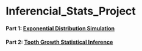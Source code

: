 Inferencial_Stats_Project
=========================

#### Part 1: [Exponential Distribution Simulation](https://github.com/irJERAD/Inferencial_Stats_Project/blob/master/P1_Simulation_Exercise.Rmd)
#### Part 2: [Tooth Growth Statistical Inference](https://github.com/irJERAD/Inferencial_Stats_Project/blob/master/P2_Basic_Inferential_Data_Analysis.Rmd)
